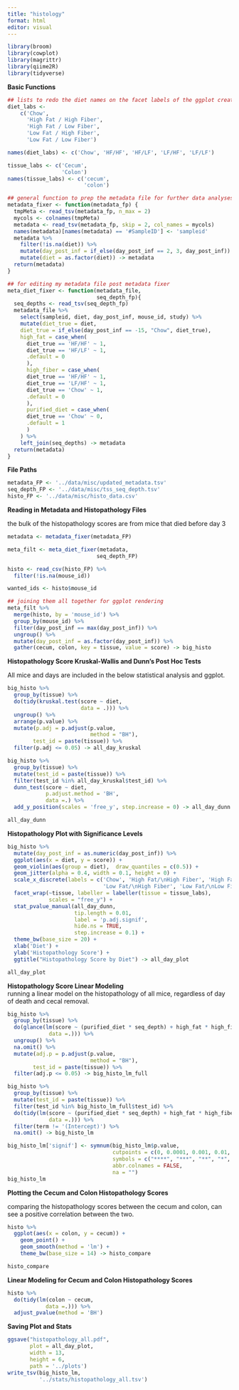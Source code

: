 ```yaml
---
title: "histology"
format: html
editor: visual
---
```


```r
library(broom)
library(cowplot)
library(magrittr)
library(qiime2R)
library(tidyverse)
```

**Basic Functions**

```r
## lists to redo the diet names on the facet labels of the ggplot created below 
diet_labs <- 
    c('Chow', 
      'High Fat / High Fiber', 
      'High Fat / Low Fiber', 
      'Low Fat / High Fiber', 
      'Low Fat / Low Fiber')

names(diet_labs) <- c('Chow', 'HF/HF', 'HF/LF', 'LF/HF', 'LF/LF')

tissue_labs <- c('Cecum',
                 'Colon')
names(tissue_labs) <- c('cecum',
                        'colon')

## general function to prep the metadata file for further data analyses 
metadata_fixer <- function(metadata_fp) {
  tmpMeta <- read_tsv(metadata_fp, n_max = 2)
  mycols <- colnames(tmpMeta)
  metadata <- read_tsv(metadata_fp, skip = 2, col_names = mycols)
  names(metadata)[names(metadata) == '#SampleID'] <- 'sampleid'
  metadata %>% 
    filter(!is.na(diet)) %>% 
    mutate(day_post_inf = if_else(day_post_inf == 2, 3, day_post_inf)) %>% 
    mutate(diet = as.factor(diet)) -> metadata
  return(metadata)
}

## for editing my metadata file post metadata fixer 
meta_diet_fixer <- function(metadata_file,
                            seq_depth_fp){
  seq_depths <- read_tsv(seq_depth_fp)
  metadata_file %>% 
    select(sampleid, diet, day_post_inf, mouse_id, study) %>% 
    mutate(diet_true = diet,
    diet_true = if_else(day_post_inf == -15, "Chow", diet_true),
    high_fat = case_when(
      diet_true == 'HF/HF' ~ 1,
      diet_true == 'HF/LF' ~ 1,
      .default = 0
      ), 
      high_fiber = case_when(
      diet_true == 'HF/HF' ~ 1,
      diet_true == 'LF/HF' ~ 1,
      diet_true == 'Chow' ~ 1,
      .default = 0
      ), 
      purified_diet = case_when(
      diet_true == 'Chow' ~ 0,
      .default = 1
      )
    ) %>% 
    left_join(seq_depths) -> metadata
  return(metadata)
}
```

**File Paths**

```r
metadata_FP <- '../data/misc/updated_metadata.tsv'
seq_depth_FP <- '../data/misc/tss_seq_depth.tsv'
histo_FP <- '../data/misc/histo_data.csv'
```

**Reading in Metadata and Histopathology Files**

the bulk of the histopathology scores are from mice that died before day 3

```r
metadata <- metadata_fixer(metadata_FP)

meta_filt <- meta_diet_fixer(metadata,
                            seq_depth_FP)

histo <- read_csv(histo_FP) %>% 
  filter(!is.na(mouse_id))

wanted_ids <- histo$mouse_id

## joining them all together for ggplot rendering 
meta_filt %>% 
  merge(histo, by = 'mouse_id') %>% 
  group_by(mouse_id) %>% 
  filter(day_post_inf == max(day_post_inf)) %>% 
  ungroup() %>% 
  mutate(day_post_inf = as.factor(day_post_inf)) %>% 
  gather(cecum, colon, key = tissue, value = score) -> big_histo
```

**Histopathology Score Kruskal-Wallis and Dunn's Post Hoc Tests**

All mice and days are included in the below statistical analysis and ggplot.

```r
big_histo %>% 
  group_by(tissue) %>% 
  do(tidy(kruskal.test(score ~ diet,
                       data = .))) %>% 
  ungroup() %>%
  arrange(p.value) %>%
  mutate(p.adj = p.adjust(p.value,
                          method = "BH"),
        test_id = paste(tissue)) %>% 
  filter(p.adj <= 0.05) -> all_day_kruskal

big_histo %>% 
  group_by(tissue) %>% 
  mutate(test_id = paste(tissue)) %>% 
  filter(test_id %in% all_day_kruskal$test_id) %>% 
  dunn_test(score ~ diet,
            p.adjust.method = 'BH',
            data =.) %>% 
  add_y_position(scales = 'free_y', step.increase = 0) -> all_day_dunn

all_day_dunn
```

**Histopathology Plot with Significance Levels**

```r
big_histo %>% 
  mutate(day_post_inf = as.numeric(day_post_inf)) %>% 
  ggplot(aes(x = diet, y = score)) +
  geom_violin(aes(group = diet),  draw_quantiles = c(0.5)) +
  geom_jitter(alpha = 0.4, width = 0.1, height = 0) +
  scale_x_discrete(labels = c('Chow', 'High Fat/\nHigh Fiber', 'High Fat/\nLow Fiber',
                              'Low Fat/\nHigh Fiber', 'Low Fat/\nLow Fiber')) +
  facet_wrap(~tissue, labeller = labeller(tissue = tissue_labs),
             scales = "free_y") +
  stat_pvalue_manual(all_day_dunn,
                     tip.length = 0.01,
                     label = 'p.adj.signif',
                     hide.ns = TRUE,
                     step.increase = 0.1) +
  theme_bw(base_size = 20) +
  xlab('Diet') +
  ylab('Histopathology Score') +
  ggtitle("Histopathology Score by Diet") -> all_day_plot

all_day_plot
```

**Histopathology Score Linear Modeling**\
running a linear model on the histopathology of all mice, regardless of day of death and cecal removal.

```r
big_histo %>% 
  group_by(tissue) %>% 
  do(glance(lm(score ~ (purified_diet * seq_depth) + high_fat * high_fiber,
             data =.))) %>% 
  ungroup() %>%
  na.omit() %>%
  mutate(adj.p = p.adjust(p.value,
                          method = "BH"),
        test_id = paste(tissue)) %>% 
  filter(adj.p <= 0.05) -> big_histo_lm_full

big_histo %>% 
  group_by(tissue) %>% 
  mutate(test_id = paste(tissue)) %>% 
  filter(test_id %in% big_histo_lm_full$test_id) %>% 
  do(tidy(lm(score ~ (purified_diet * seq_depth) + high_fat * high_fiber,
             data =.))) %>%
  filter(term != '(Intercept)') %>% 
  na.omit() -> big_histo_lm

big_histo_lm['signif'] <- symnum(big_histo_lm$p.value,
                                 cutpoints = c(0, 0.0001, 0.001, 0.01, 0.05, 0.1, 1),
                                 symbols = c("****", "***", "**", "*", "+", "ns"),
                                 abbr.colnames = FALSE,
                                 na = "")
big_histo_lm
```

**Plotting the Cecum and Colon Histopathology Scores**

comparing the histopathology scores between the cecum and colon, can see a positive correlation between the two.

```r
histo %>% 
  ggplot(aes(x = colon, y = cecum)) +
    geom_point() +
    geom_smooth(method = 'lm') +
    theme_bw(base_size = 14) -> histo_compare

histo_compare
```

**Linear Modeling for Cecum and Colon Histopathology Scores**

```r
histo %>% 
  do(tidy(lm(colon ~ cecum,
            data =.))) %>% 
  adjust_pvalue(method = 'BH')
```

**Saving Plot and Stats**

```r
ggsave("histopathology_all.pdf", 
       plot = all_day_plot,
       width = 13, 
       height = 6,
       path = '../plots')
write_tsv(big_histo_lm,
          '../stats/histopathology_all.tsv')
```
